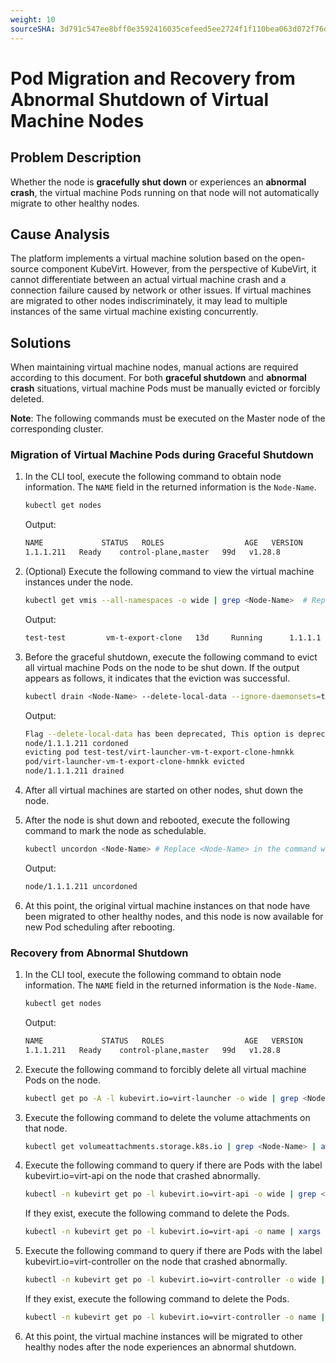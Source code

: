 ```yaml
---
weight: 10
sourceSHA: 3d791c547ee8bff0e3592416035cefeed5ee2724f1f110bea063d072f76dd378
---
```


# Pod Migration and Recovery from Abnormal Shutdown of Virtual Machine Nodes

## Problem Description

Whether the node is **gracefully shut down** or experiences an **abnormal crash**, the virtual machine Pods running on that node will not automatically migrate to other healthy nodes.

## Cause Analysis

The platform implements a virtual machine solution based on the open-source component KubeVirt. However, from the perspective of KubeVirt, it cannot differentiate between an actual virtual machine crash and a connection failure caused by network or other issues. If virtual machines are migrated to other nodes indiscriminately, it may lead to multiple instances of the same virtual machine existing concurrently.

## Solutions

When maintaining virtual machine nodes, manual actions are required according to this document. For both **graceful shutdown** and **abnormal crash** situations, virtual machine Pods must be manually evicted or forcibly deleted.

**Note**: The following commands must be executed on the Master node of the corresponding cluster.

### Migration of Virtual Machine Pods during Graceful Shutdown

1. In the CLI tool, execute the following command to obtain node information. The `NAME` field in the returned information is the `Node-Name`.

   ```bash
   kubectl get nodes
   ```

   Output:

   ```bash
   NAME             STATUS   ROLES                  AGE   VERSION
   1.1.1.211   Ready    control-plane,master   99d   v1.28.8
   ```

2. (Optional) Execute the following command to view the virtual machine instances under the node.

   ```bash
   kubectl get vmis --all-namespaces -o wide | grep <Node-Name>  # Replace <Node-Name> in the command with the Node-Name obtained in step 1
   ```

   Output:

   ```bash
   test-test         vm-t-export-clone   13d     Running      1.1.1.1   1.1.1.211   True    False   
   ```

3. Before the graceful shutdown, execute the following command to evict all virtual machine Pods on the node to be shut down. If the output appears as follows, it indicates that the eviction was successful.

   ```bash
   kubectl drain <Node-Name> --delete-local-data --ignore-daemonsets=true --force --pod-selector=kubevirt.io=virt-launcher   # Replace <Node-Name> in the command with the Node-Name of the node to be shut down
   ```

   Output:

   ```bash
   Flag --delete-local-data has been deprecated, This option is deprecated and will be deleted. Use --delete-emptydir-data.
   node/1.1.1.211 cordoned
   evicting pod test-test/virt-launcher-vm-t-export-clone-hmnkk
   pod/virt-launcher-vm-t-export-clone-hmnkk evicted
   node/1.1.1.211 drained
   ```

4. After all virtual machines are started on other nodes, shut down the node.

5. After the node is shut down and rebooted, execute the following command to mark the node as schedulable.

   ```bash
   kubectl uncordon <Node-Name> # Replace <Node-Name> in the command with the Node-Name of the shut down and rebooted node
   ```

   Output:

   ```bash
   node/1.1.1.211 uncordoned
   ```

6. At this point, the original virtual machine instances on that node have been migrated to other healthy nodes, and this node is now available for new Pod scheduling after rebooting.

### Recovery from Abnormal Shutdown

1. In the CLI tool, execute the following command to obtain node information. The `NAME` field in the returned information is the `Node-Name`.

   ```bash
   kubectl get nodes
   ```

   Output:

   ```bash
   NAME             STATUS   ROLES                  AGE   VERSION
   1.1.1.211   Ready    control-plane,master   99d   v1.28.8
   ```

2. Execute the following command to forcibly delete all virtual machine Pods on the node.

   ```bash
   kubectl get po -A -l kubevirt.io=virt-launcher -o wide | grep <Node-Name> | awk '{print "kubectl delete pod --force -n " $1, $2}'  | bash  # Replace <Node-Name> in the command with the Node-Name of the node that crashed abnormally.
   ```

3. Execute the following command to delete the volume attachments on that node.

   ```bash
   kubectl get volumeattachments.storage.k8s.io | grep <Node-Name> | awk '{print $1}' | xargs kubectl delete volumeattachments.storage.k8s.io  # Replace <Node-Name> in the command with the Node-Name of the node that crashed abnormally.
   ```

4. Execute the following command to query if there are Pods with the label kubevirt.io=virt-api on the node that crashed abnormally.

   ```bash
   kubectl -n kubevirt get po -l kubevirt.io=virt-api -o wide | grep <Node-Name> # Replace <Node-Name> in the command with the Node-Name of the node that crashed abnormally.
   ```

   If they exist, execute the following command to delete the Pods.

   ```bash
   kubectl -n kubevirt get po -l kubevirt.io=virt-api -o name | xargs kubectl -n kubevirt delete --force --grace-period=0
   ```

5. Execute the following command to query if there are Pods with the label kubevirt.io=virt-controller on the node that crashed abnormally.

   ```bash
   kubectl -n kubevirt get po -l kubevirt.io=virt-controller -o wide | grep <Node-Name> # Replace <Node-Name> in the command with the Node-Name of the node that crashed abnormally.
   ```

   If they exist, execute the following command to delete the Pods.

   ```bash
   kubectl -n kubevirt get po -l kubevirt.io=virt-controller -o name | xargs kubectl -n kubevirt delete --force --grace-period=0
   ```

6. At this point, the virtual machine instances will be migrated to other healthy nodes after the node experiences an abnormal shutdown.
